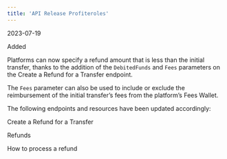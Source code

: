 ```yaml
---
title: 'API Release Profiteroles'  
---
```

<span class="date">2023-07-19</span>  
  
  
<div class="pill pill-green">Added</div>  
  

Platforms can now specify a refund amount that is less than the initial transfer, thanks to the addition of the `DebitedFunds` and `Fees` parameters on the Create a Refund for a Transfer endpoint.  

The `Fees` parameter can also be used to include or exclude the reimbursement of the initial transfer’s fees from the platform’s Fees Wallet.  

The following endpoints and resources have been updated accordingly:  

<Card title="Endpoint">Create a Refund for a Transfer</Card>  

<Card title="Article">Refunds</Card>  

<Card title="Tutorial">How to process a refund</Card>